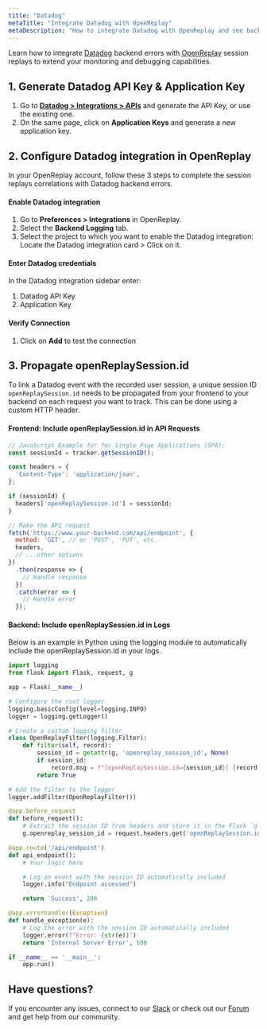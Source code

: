 ```yaml
---
title: "Datadog"
metaTitle: "Integrate Datadog with OpenReplay"
metaDescription: "How to integrate Datadog with OpenReplay and see backend errors alongside session replays."
---
```


Learn how to integrate [Datadog](https://www.datadoghq.com/) backend errors with [OpenReplay](https://www.openreplay.com/) session replays to extend your monitoring and debugging capabilities.

## 1. Generate Datadog API Key & Application Key

1. Go to **[Datadog > Integrations > APIs](https://app.datadoghq.com/account/settings#api)** and generate the API Key, or use the existing one.
2. On the same page, click on **Application Keys** and generate a new application key.

## 2. Configure Datadog integration in OpenReplay
In your OpenReplay account, follow these 3 steps to complete the session replays correlations with Datadog backend errors.

#### Enable Datadog integration
1. Go to **Preferences > Integrations** in OpenReplay.
2. Select the **Backend Logging** tab.
3. Select the project to which you want to enable the Datadog integration: Locate the Datadog integration card > Click on it.

#### Enter Datadog credentials
In the Datadog integration sidebar enter:

1. Datadog API Key
2. Application Key

#### Verify Connection
1. Click on **Add** to test the connection

## 3. Propagate openReplaySession.id

To link a Datadog event with the recorded user session, a unique session ID `openReplaySession.id` needs to be propagated from your frontend to your backend on each request you want to track. This can be done using a custom HTTP header.

#### Frontend: Include openReplaySession.id in API Requests

```javascript
// JavaScript Example for for Single Page Applications (SPA):
const sessionId = tracker.getSessionID(); 

const headers = {
  'Content-Type': 'application/json',
};

if (sessionId) {
  headers['openReplaySession.id'] = sessionId;
}

// Make the API request
fetch('https://www.your-backend.com/api/endpoint', {
  method: 'GET', // or 'POST', 'PUT', etc.
  headers,
  // ...other options
})
  .then(response => {
    // Handle response
  })
  .catch(error => {
    // Handle error
  });

```
#### Backend: Include openReplaySession.id in Logs

Below is an example in Python using the logging module to automatically include the openReplaySession.id in your logs.

```python
import logging
from flask import Flask, request, g

app = Flask(__name__)

# Configure the root logger
logging.basicConfig(level=logging.INFO)
logger = logging.getLogger()

# Create a custom logging filter
class OpenReplayFilter(logging.Filter):
    def filter(self, record):
        session_id = getattr(g, 'openreplay_session_id', None)
        if session_id:
            record.msg = f"[openReplaySession.id={session_id}] {record.msg}"
        return True

# Add the filter to the logger
logger.addFilter(OpenReplayFilter())

@app.before_request
def before_request():
    # Extract the session ID from headers and store it in the Flask `g` object
    g.openreplay_session_id = request.headers.get('openReplaySession.id')

@app.route('/api/endpoint')
def api_endpoint():
    # Your logic here

    # Log an event with the session ID automatically included
    logger.info("Endpoint accessed")

    return 'Success', 200

@app.errorhandler(Exception)
def handle_exception(e):
    # Log the error with the session ID automatically included
    logger.error(f"Error: {str(e)}")
    return 'Internal Server Error', 500

if __name__ == '__main__':
    app.run()
```

## Have questions?

If you encounter any issues, connect to our [Slack](https://slack.openreplay.com) or check out our [Forum](https://forum.openreplay.com) and get help from our community.
